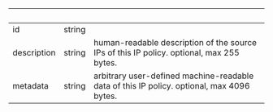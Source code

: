 | &nbsp; | &nbsp; | &nbsp; |
|---|---|---|
| id | string |  |
| description | string | human-readable description of the source IPs of this IP policy. optional, max 255 bytes. |
| metadata | string | arbitrary user-defined machine-readable data of this IP policy. optional, max 4096 bytes. |